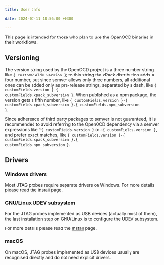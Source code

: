 ```yaml
---
title: User Info

date: 2024-07-11 18:56:00 +0300

---
```



This page is intended for those who plan
to use the OpenOCD binaries in their workflows.

## Versioning

The version string used by the OpenOCD project is a three number string
like <code>{ customFields.version }</code>; to this string the xPack distribution adds a four number,
but since semver allows only three numbers, all additional ones can
be added only as pre-release strings, separated by a dash,
like <code>{ customFields.version }-{ customFields.xpack_subversion }</code>. When published as a npm package, the version gets
a fifth number, like <code>{ customFields.version }-{ customFields.xpack_subversion }.{ customFields.npm_subversion }</code>.

Since adherence of third party packages to semver is not guaranteed,
it is recommended to avoid referring to the OpenOCD dependency via
a semver expressions like <code>^{ customFields.version }</code> or
<code>~{ customFields.version }</code>, and prefer exact matches, like <code>{ customFields.version }-{ customFields.xpack_subversion }.{ customFields.npm_subversion }</code>.

## Drivers

### Windows drivers

Most JTAG probes require separate drivers on Windows.
For more details please read the
[Install](/docs/install/) page.

### GNU/Linux UDEV subsystem

For the JTAG probes implemented as USB devices (actually most of them),
the last installation step on GNU/Linux is to configure the UDEV subsystem.

For more details please read the
[Install](https://xpack.github.io/openocd/install/) page.

### macOS

On macOS, JTAG probes implemented as USB devices usually are
recognised directly and do not need explicit drivers.
